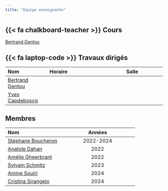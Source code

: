 ```yaml
---
title: "Équipe enseignante"
---
```


## {{< fa chalkboard-teacher >}} Cours 

<!-- ![](images/team/avatar.jpg){style="float:right;padding: 0 0 0 10px;" fig-alt="Headshot of S. Boucheron" width="100"} -->

<!-- [**S. Boucheron**](http://stephane-v-boucheron.fr/)  Professeur de Mathématiques à l'Université Paris Cité/[Laboratoire de Probabilités, Statistiques et Modélisatiion LPSM](https://www.lpsm.paris). -->

[Bertrand Gentou]()


## {{< fa laptop-code >}} Travaux dirigés

| Nom                | Horaire                  | Salle                       |          
|:-------------------|:-------------------------|:---------------------------:|
| [Bertrand Gentou]() | |  |
| [Yves Capdeboscq]() | |  |

## Membres 

| Nom                | Années                  |           
|:-------------------|:-------------------------:|
| [Stéphane Boucheron](http://stephane-v-boucheron.fr/) | 2022-2024  |      
| [Anatole Dahan]()| 2022 |   
| [Amélie Gheerbrant](https://www.irif.fr/~amelie/) | 2022 | 
| [Sylvain Schmitz](https://www.irif.fr/en/users/schmitz/index)    | 2023  |   
| [Amine Souiri](https://fr.linkedin.com/in/aminesouiri)| 2024 |  
| [Cristina Sirangelo](https://www.irif.fr/~cristina/)| 2024 | 


